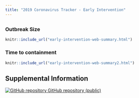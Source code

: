 ```yaml
---
title: "2019 Coronavirus Tracker - Early Intervention"
---
```

<p id="disclaimer"></p>
## {.tabset .tabset-fade}
### Outbreak Size

```r
knitr::include_url("early-intervention-web-summary.html")
```
<script>iFrameResize({ log: false }, '#early-intervention-web-summary')</script>

### Time to containment 

```r
knitr::include_url("early-intervention-web-summary2.html")
```
<script>iFrameResize({ log: false }, '#early-intervention-web-summary2')</script>



## Supplemental Information

<div class="container-frames">
<!-- 
<p>
  <a href="" target="_blank"></a> (html)
</p>
-->
<!-- Preprint: [download]() -->

<p>
  <a href="https://github.com/CEIDatUGA/ncov-early-intervention" target="_blank">
    <img src="images/GitHub-Mark-64px.png" id="github-icon" alt="GitHub repository"/>
    GitHub repository (public)
  </a>
</p>

</div>

